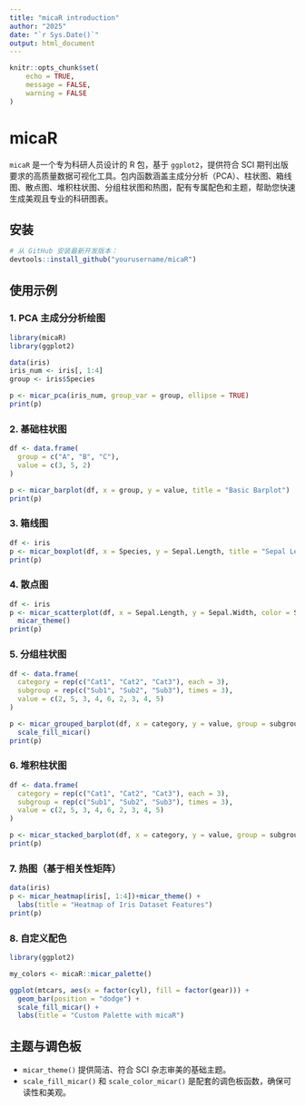 ```yaml
---
title: "micaR introduction"
author: "2025"
date: "`r Sys.Date()`"
output: html_document
---
```


```r
knitr::opts_chunk$set(
	echo = TRUE,
	message = FALSE,
	warning = FALSE
)
```

# micaR

`micaR` 是一个专为科研人员设计的 R 包，基于 `ggplot2`，提供符合 SCI 期刊出版要求的高质量数据可视化工具。包内函数涵盖主成分分析（PCA）、柱状图、箱线图、散点图、堆积柱状图、分组柱状图和热图，配有专属配色和主题，帮助您快速生成美观且专业的科研图表。


## 安装

```r
# 从 GitHub 安装最新开发版本：
devtools::install_github("yourusername/micaR")
```

## 使用示例

### 1. PCA 主成分分析绘图

```r
library(micaR)
library(ggplot2)

data(iris)
iris_num <- iris[, 1:4]
group <- iris$Species

p <- micar_pca(iris_num, group_var = group, ellipse = TRUE)
print(p)
```

### 2. 基础柱状图

```r
df <- data.frame(
  group = c("A", "B", "C"),
  value = c(3, 5, 2)
)

p <- micar_barplot(df, x = group, y = value, title = "Basic Barplot")
print(p)
```

### 3. 箱线图

```r
df <- iris
p <- micar_boxplot(df, x = Species, y = Sepal.Length, title = "Sepal Length by Species")
print(p)
```

### 4. 散点图

```r
df <- iris
p <- micar_scatterplot(df, x = Sepal.Length, y = Sepal.Width, color = Species, title = "Scatterplot with Groups")+
  micar_theme()
print(p)
```

### 5. 分组柱状图

```r
df <- data.frame(
  category = rep(c("Cat1", "Cat2", "Cat3"), each = 3),
  subgroup = rep(c("Sub1", "Sub2", "Sub3"), times = 3),
  value = c(2, 5, 3, 4, 6, 2, 3, 4, 5)
)

p <- micar_grouped_barplot(df, x = category, y = value, group = subgroup, title = "Grouped Barplot")+
  scale_fill_micar()
print(p)
```

### 6. 堆积柱状图

```r
df <- data.frame(
  category = rep(c("Cat1", "Cat2", "Cat3"), each = 3),
  subgroup = rep(c("Sub1", "Sub2", "Sub3"), times = 3),
  value = c(2, 5, 3, 4, 6, 2, 3, 4, 5)
)

p <- micar_stacked_barplot(df, x = category, y = value, group = subgroup, title = "Stacked Barplot")+micar_theme()
print(p)
```


### 7. 热图（基于相关性矩阵）

```r
data(iris)
p <- micar_heatmap(iris[, 1:4])+micar_theme() +
  labs(title = "Heatmap of Iris Dataset Features")
print(p)
```


### 8. 自定义配色

```r
library(ggplot2)

my_colors <- micaR::micar_palette()

ggplot(mtcars, aes(x = factor(cyl), fill = factor(gear))) +
  geom_bar(position = "dodge") +
  scale_fill_micar() +
  labs(title = "Custom Palette with micaR")
```


## 主题与调色板

* `micar_theme()` 提供简洁、符合 SCI 杂志审美的基础主题。
* `scale_fill_micar()` 和 `scale_color_micar()` 是配套的调色板函数，确保可读性和美观。



